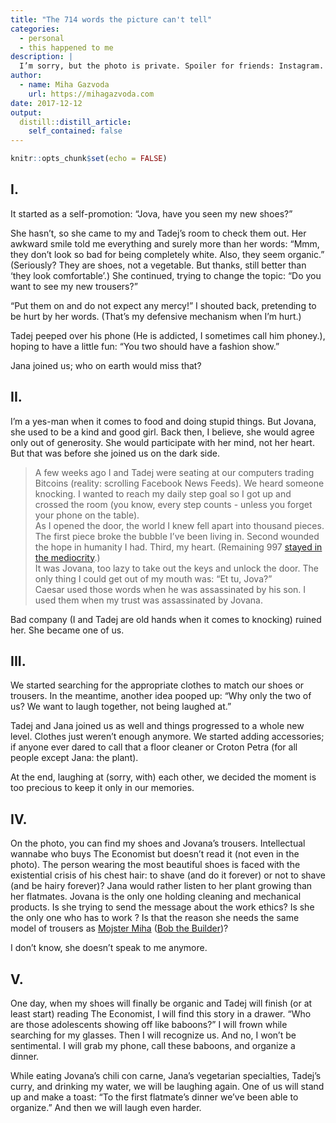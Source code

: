 ```yaml
---
title: "The 714 words the picture can't tell"
categories:
  - personal
  - this happened to me
description: |
  I’m sorry, but the photo is private. Spoiler for friends: Instagram.
author:
  - name: Miha Gazvoda
    url: https://mihagazvoda.com
date: 2017-12-12
output:
  distill::distill_article:
    self_contained: false
---
```


```r
knitr::opts_chunk$set(echo = FALSE)
```

## I.

It started as a self-promotion: “Jova, have you seen my new shoes?”

She hasn’t, so she came to my and Tadej’s room to check them out. Her awkward smile told me everything and surely more than her words: “Mmm, they don’t look so bad for being completely white. Also, they seem organic.” (Seriously? They are shoes, not a vegetable. But thanks, still better than ‘they look comfortable’.) She continued, trying to change the topic: “Do you want to see my new trousers?”

“Put them on and do not expect any mercy!” I shouted back, pretending to be hurt by her words. (That’s my defensive mechanism when I’m hurt.)

Tadej peeped over his phone (He is addicted, I sometimes call him phoney.), hoping to have a little fun: “You two should have a fashion show.”

Jana joined us; who on earth would miss that?

## II.

I’m a yes-man when it comes to food and doing stupid things. But Jovana, she used to be a kind and good girl. Back then, I believe, she would agree only out of generosity. She would participate with her mind, not her heart. But that was before she joined us on the dark side.

> A few weeks ago I and Tadej were seating at our computers trading Bitcoins (reality: scrolling Facebook News Feeds). We heard someone knocking. I wanted to reach my daily step goal so I got up and crossed the room (you know, every step counts - unless you forget your phone on the table).  
As I opened the door, the world I knew fell apart into thousand pieces. The first piece broke the bubble I've been living in. Second wounded the hope in humanity I had. Third, my heart. (Remaining 997 [stayed in the mediocrity](https://medium.com/@mihagazvoda/because-thats-a-definition-of-mediocrity-d85b8331ea4d).)  
It was Jovana, too lazy to take out the keys and unlock the door. The only thing I could get out of my mouth was: “Et tu, Jova?”  
Caesar used those words when he was assassinated by his son. I used them when my trust was assassinated by Jovana. 

Bad company (I and Tadej are old hands when it comes to knocking) ruined her. She became one of us.

## III.

We started searching for the appropriate clothes to match our shoes or trousers. In the meantime, another idea pooped up: “Why only the two of us? We want to laugh together, not being laughed at.”

Tadej and Jana joined us as well and things progressed to a whole new level. Clothes just weren’t enough anymore. We started adding accessories; if anyone ever dared to call that a floor cleaner or Croton Petra (for all people except Jana: the plant).

At the end, laughing at (sorry, with) each other, we decided the moment is too precious to keep it only in our memories.

## IV.

On the photo, you can find my shoes and Jovana’s trousers. Intellectual wannabe who buys The Economist but doesn’t read it (not even in the photo). The person wearing the most beautiful shoes is faced with the existential crisis of his chest hair: to shave (and do it forever) or not to shave (and be hairy forever)? Jana would rather listen to her plant growing than her flatmates. Jovana is the only one holding cleaning and mechanical products. Is she trying to send the message about the work ethics? Is she the only one who has to work ? Is that the reason she needs the same model of trousers as [Mojster Miha](https://upload.wikimedia.org/wikipedia/en/c/c5/Bob_the_builder.jpg) ([Bob the Builder](https://upload.wikimedia.org/wikipedia/en/c/c5/Bob_the_builder.jpg))?

I don’t know, she doesn’t speak to me anymore.

## V.

One day, when my shoes will finally be organic and Tadej will finish (or at least start) reading The Economist, I will find this story in a drawer. “Who are those adolescents showing off like baboons?” I will frown while searching for my glasses. Then I will recognize us. And no, I won’t be sentimental. I will grab my phone, call these baboons, and organize a dinner.

While eating Jovana’s chili con carne, Jana’s vegetarian specialties, Tadej’s curry, and drinking my water, we will be laughing again. One of us will stand up and make a toast: “To the first flatmate’s dinner we’ve been able to organize.” And then we will laugh even harder.


